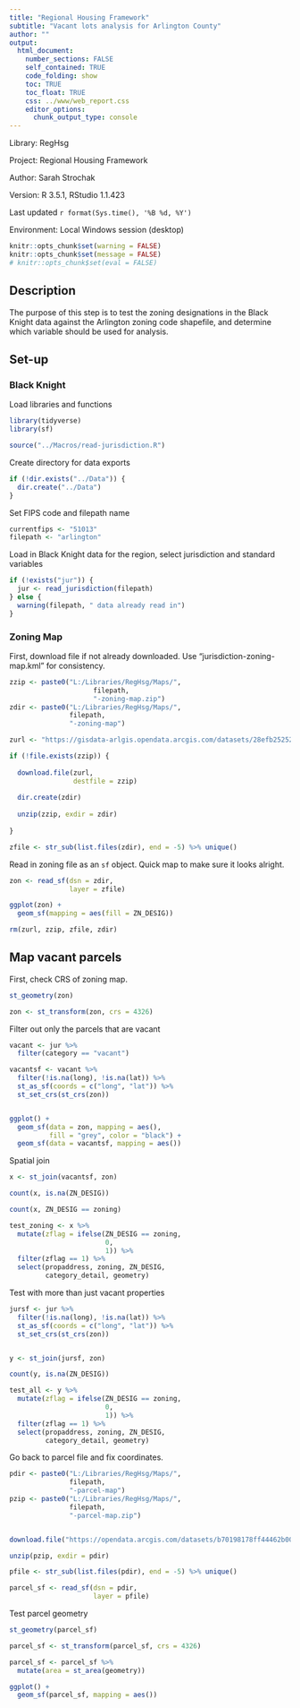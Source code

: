 ```yaml
---
title: "Regional Housing Framework"
subtitle: "Vacant lots analysis for Arlington County"
author: ""
output:
  html_document:
    number_sections: FALSE
    self_contained: TRUE
    code_folding: show
    toc: TRUE
    toc_float: TRUE
    css: ../www/web_report.css
    editor_options:
      chunk_output_type: console
---
```


<link rel="stylesheet" href="//fonts.googleapis.com/css?family=Lato" />

Library: RegHsg

Project: Regional Housing Framework

Author: Sarah Strochak

Version: R 3.5.1, RStudio 1.1.423

Last updated `r format(Sys.time(), '%B %d, %Y')`

Environment: Local Windows session (desktop)


```r
knitr::opts_chunk$set(warning = FALSE)
knitr::opts_chunk$set(message = FALSE)
# knitr::opts_chunk$set(eval = FALSE)
```

## Description

The purpose of this step is to test the zoning designations in the Black Knight data against the Arlington zoning code shapefile, and determine which variable should be used for analysis.

## Set-up

### Black Knight
Load libraries and functions
```r
library(tidyverse)
library(sf)

source("../Macros/read-jurisdiction.R")

```

Create directory for data exports
```r
if (!dir.exists("../Data")) {
  dir.create("../Data")
}

```


Set FIPS code and filepath name
```r
currentfips <- "51013"
filepath <- "arlington"
```

Load in Black Knight data for the region, select jurisdiction and standard variables
```r
if (!exists("jur")) {
  jur <- read_jurisdiction(filepath)
} else {
  warning(filepath, " data already read in")
}

```

### Zoning Map

First, download file if not already downloaded. Use "jurisdiction-zoning-map.kml" for consistency.

```r
zzip <- paste0("L:/Libraries/RegHsg/Maps/",
                     filepath,
                     "-zoning-map.zip")
zdir <- paste0("L:/Libraries/RegHsg/Maps/",
               filepath,
               "-zoning-map")

zurl <- "https://gisdata-arlgis.opendata.arcgis.com/datasets/28efb25252b54f1180b703fbcdd2209b_0"

if (!file.exists(zzip)) {
  
  download.file(zurl,
                destfile = zzip)
  
  dir.create(zdir)
  
  unzip(zzip, exdir = zdir)
  
}

zfile <- str_sub(list.files(zdir), end = -5) %>% unique()
```

Read in zoning file as an `sf` object. Quick map to make sure it looks alright.

```r

zon <- read_sf(dsn = zdir,
               layer = zfile)

ggplot(zon) +
  geom_sf(mapping = aes(fill = ZN_DESIG))

rm(zurl, zzip, zfile, zdir)
```


## Map vacant parcels

First, check CRS of zoning map.
```r
st_geometry(zon)

zon <- st_transform(zon, crs = 4326)
```

Filter out only the parcels that are vacant
```r

vacant <- jur %>% 
  filter(category == "vacant")

vacantsf <- vacant %>% 
  filter(!is.na(long), !is.na(lat)) %>% 
  st_as_sf(coords = c("long", "lat")) %>% 
  st_set_crs(st_crs(zon))


ggplot() +
  geom_sf(data = zon, mapping = aes(),
          fill = "grey", color = "black") +
  geom_sf(data = vacantsf, mapping = aes())

```

Spatial join
```r

x <- st_join(vacantsf, zon)

count(x, is.na(ZN_DESIG))

count(x, ZN_DESIG == zoning)

test_zoning <- x %>% 
  mutate(zflag = ifelse(ZN_DESIG == zoning,
                        0,
                        1)) %>% 
  filter(zflag == 1) %>% 
  select(propaddress, zoning, ZN_DESIG,
         category_detail, geometry)
```


Test with more than just vacant properties
```r

jursf <- jur %>% 
  filter(!is.na(long), !is.na(lat)) %>% 
  st_as_sf(coords = c("long", "lat")) %>% 
  st_set_crs(st_crs(zon))


y <- st_join(jursf, zon)

count(y, is.na(ZN_DESIG))

test_all <- y %>% 
  mutate(zflag = ifelse(ZN_DESIG == zoning,
                        0,
                        1)) %>% 
  filter(zflag == 1) %>% 
  select(propaddress, zoning, ZN_DESIG,
         category_detail, geometry)
```

Go back to parcel file and fix coordinates.
```r

pdir <- paste0("L:/Libraries/RegHsg/Maps/",
               filepath,
               "-parcel-map")
pzip <- paste0("L:/Libraries/RegHsg/Maps/",
               filepath,
               "-parcel-map.zip")


download.file("https://opendata.arcgis.com/datasets/b70198178ff44462b00c5b5c0012668d_0.zip?outSR=%7B%22wkid%22%3A102746%2C%22latestWkid%22%3A2283%7D", destfile = pzip)

unzip(pzip, exdir = pdir)

pfile <- str_sub(list.files(pdir), end = -5) %>% unique()

parcel_sf <- read_sf(dsn = pdir,
                     layer = pfile)

```


Test parcel geometry
```r

st_geometry(parcel_sf)

parcel_sf <- st_transform(parcel_sf, crs = 4326)

parcel_sf <- parcel_sf %>% 
  mutate(area = st_area(geometry))

ggplot() +
  geom_sf(parcel_sf, mapping = aes())

```